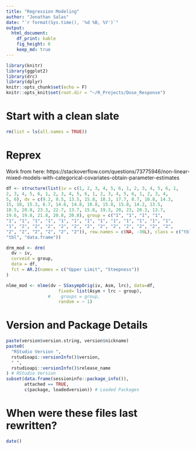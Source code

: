 ```yaml
---
title: "Regression Modeling" 
author: "Jonathan Salas"
date: "`r format(Sys.time(), '%d %B, %Y')`"
output: 
  html_document: 
    df_print: kable
    fig_height: 6
    keep_md: true
---
```


```r
library(knitr)
library(ggplot2)
library(drc)
library(dplyr)
knitr::opts_chunk$set(echo = F)
knitr::opts_knit$set(root.dir = "~/R_Projects/Dose_Response")
```

# Start with a clean slate

```r
rm(list = ls(all.names = TRUE))
```

# Reprex

Work from here: https://stackoverflow.com/questions/73775946/non-linear-mixed-models-with-categorical-covariates-obtain-parameter-estimates

```r
df <- structure(list(iv = c(1, 2, 3, 4, 5, 6, 1, 2, 3, 4, 5, 6, 1, 
2, 3, 4, 5, 6, 1, 2, 3, 4, 5, 6, 1, 2, 3, 4, 5, 6, 1, 2, 3, 4, 
5, 6), dv = c(9.2, 8.5, 13.5, 15.8, 18.3, 17.7, 8.7, 10.8, 14.3, 
15, 18, 15.3, 8.7, 14.6, 14.8, 16.8, 15.8, 15.8, 14.2, 13.5, 
18.5, 20.8, 23.3, 22.7, 13.7, 15.8, 19.3, 20, 23, 20.3, 13.7, 
19.6, 19.8, 21.8, 20.8, 20.8), group = c("1", "1", "1", "1", 
"1", "1", "1", "1", "1", "1", "1", "1", "1", "1", "1", "1", "1", 
"1", "2", "2", "2", "2", "2", "2", "2", "2", "2", "2", "2", "2", 
"2", "2", "2", "2", "2", "2")), row.names = c(NA, -36L), class = c("tbl_df", 
"tbl", "data.frame"))
```

```r
drm_mod <- drm(
  dv ~ iv,
  curveid = group,
  data = df,
  fct = AR.2(names = c("Upper Limit", "Steepness"))
)
```

```r
nlme_mod <- nlme(dv ~ SSasympOrig(iv, Asm, lrc), data=df, 
                    fixed= list(Asym + lrc ~ group),
                #    groups = group,
                    random = ~ 1)
```



# Version and Package Details

```r
paste(version$version.string, version$nickname)
paste0(
  "RStudio Version ",
  rstudioapi::versionInfo()$version,
  " ",
  rstudioapi::versionInfo()$release_name
) # RStudio Version
subset(data.frame(sessioninfo::package_info()),
       attached == TRUE,
       c(package, loadedversion)) # Loaded Packages
```

# When were these files last rewritten?

```r
date()
```